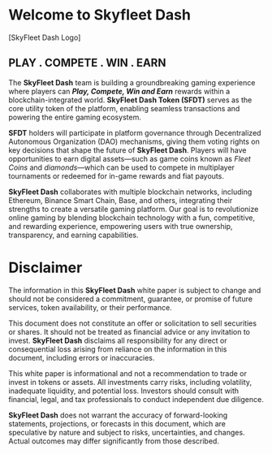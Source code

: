 # Welcome to  Skyfleet Dash
[SkyFleet Dash Logo]

## PLAY . COMPETE . WIN . EARN

The **SkyFleet Dash** team is building a groundbreaking gaming experience where players can ***Play, Compete, Win and Earn*** rewards within a blockchain-integrated world. **SkyFleet Dash Token (SFDT)** serves as the core utility token of the platform, enabling seamless transactions and powering the entire gaming ecosystem.

**SFDT** holders will participate in platform governance through Decentralized Autonomous Organization (DAO) mechanisms, giving them voting rights on key decisions that shape the future of **SkyFleet Dash**. Players will have opportunities to earn digital assets—such as game coins known as *Fleet Coins* and *diamonds*—which can be used to compete in multiplayer tournaments or redeemed for in-game rewards and fiat payouts.

**SkyFleet Dash** collaborates with multiple blockchain networks, including Ethereum, Binance Smart Chain, Base, and others, integrating their strengths to create a versatile gaming platform. Our goal is to revolutionize online gaming by blending blockchain technology with a fun, competitive, and rewarding experience, empowering users with true ownership, transparency, and earning capabilities.

# Disclaimer

The information in this **SkyFleet Dash** white paper is subject to change and should not be considered a commitment, guarantee, or promise of future services, token availability, or their performance.

This document does not constitute an offer or solicitation to sell securities or shares. It should not be treated as financial advice or any invitation to invest. **SkyFleet Dash** disclaims all responsibility for any direct or consequential loss arising from reliance on the information in this document, including errors or inaccuracies.

This white paper is informational and not a recommendation to trade or invest in tokens or assets. All investments carry risks, including volatility, inadequate liquidity, and potential loss. Investors should consult with financial, legal, and tax professionals to conduct independent due diligence.

**SkyFleet Dash** does not warrant the accuracy of forward-looking statements, projections, or forecasts in this document, which are speculative by nature and subject to risks, uncertainties, and changes. Actual outcomes may differ significantly from those described.


